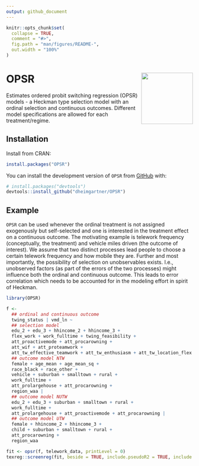 ```yaml
---
output: github_document
---
```


<!-- README.md is generated from README.Rmd. Please edit that file -->

```r
knitr::opts_chunk$set(
  collapse = TRUE,
  comment = "#>",
  fig.path = "man/figures/README-",
  out.width = "100%"
)
```

# OPSR <img src="man/figures/logo.svg" align="right" height="139" alt="" />

<!-- badges: start -->
<!-- badges: end -->

Estimates ordered probit switching regression (OPSR) models - a Heckman type selection model with an ordinal selection and continuous outcomes. Different model specifications are allowed for each treatment/regime.

## Installation

Install from CRAN:

``` r
install.packages("OPSR")
```

You can install the development version of `OPSR` from [GitHub](https://github.com/) with:

``` r
# install.packages("devtools")
devtools::install_github("dheimgartner/OPSR")
```

## Example

`OPSR` can be used whenever the ordinal treatment is not assigned exogenously but self-selected and one is interested in the treatment effect on a continuous outcome. The motivating example is telework frequency (conceptually, the treatment) and vehicle miles driven (the outcome of interest). We assume that two distinct processes lead people to choose a certain telework frequency and how mobile they are. Further and most importantly, the possibility of selection on unobservables exists. I.e., unobserved factors (as part of the errors of the two processes) might influence both the ordinal and continuous outcome. This leads to error correlation which needs to be accounted for in the modeling effort in spirit of Heckman.

```r
library(OPSR)

f <-
  ## ordinal and continuous outcome
  twing_status | vmd_ln ~
  ## selection model
  edu_2 + edu_3 + hhincome_2 + hhincome_3 +
  flex_work + work_fulltime + twing_feasibility +
  att_proactivemode + att_procarowning +
  att_wif + att_proteamwork +
  att_tw_effective_teamwork + att_tw_enthusiasm + att_tw_location_flex |
  ## outcome model NTW
  female + age_mean + age_mean_sq +
  race_black + race_other +
  vehicle + suburban + smalltown + rural +
  work_fulltime +
  att_prolargehouse + att_procarowning +
  region_waa |
  ## outcome model NUTW
  edu_2 + edu_3 + suburban + smalltown + rural +
  work_fulltime +
  att_prolargehouse + att_proactivemode + att_procarowning |
  ## outcome model UTW
  female + hhincome_2 + hhincome_3 +
  child + suburban + smalltown + rural +
  att_procarowning +
  region_waa

fit <- opsr(f, telework_data, printLevel = 0)
texreg::screenreg(fit, beside = TRUE, include.pseudoR2 = TRUE, include.R2 = TRUE)
```
